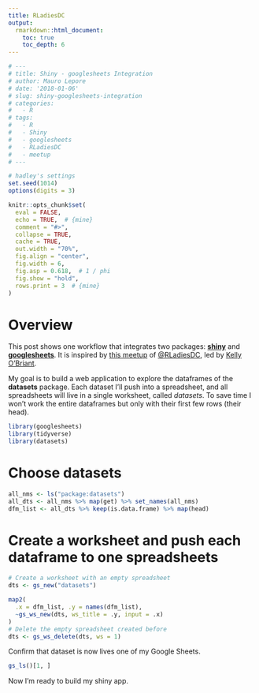 ```yaml
---
title: RLadiesDC
output:
  rmarkdown::html_document:
    toc: true
    toc_depth: 6
---
```


```r
# ---
# title: Shiny - googlesheets Integration
# author: Mauro Lepore
# date: '2018-01-06'
# slug: shiny-googlesheets-integration
# categories:
#   - R
# tags:
#   - R
#   - Shiny
#   - googlesheets
#   - RLadiesDC
#   - meetup
# ---
```


```r
# hadley's settings
set.seed(1014)
options(digits = 3)

knitr::opts_chunk$set(
  eval = FALSE,
  echo = TRUE,  # {mine}
  comment = "#>",
  collapse = TRUE,
  cache = TRUE,
  out.width = "70%",
  fig.align = "center",
  fig.width = 6,
  fig.asp = 0.618,  # 1 / phi
  fig.show = "hold",
  rows.print = 3  # {mine}
)
```

# Overview

This post shows one workflow that integrates two packages: [__shiny__](https://github.com/rstudio/shiny) and [__googlesheets__](https://github.com/jennybc/googlesheets). It is inspired by [this meetup](https://www.meetup.com/rladies-dc/events/245819613/) of [\@RLadiesDC](https://twitter.com/RLadiesDC), led by [Kelly O'Briant](https://twitter.com/b23kelly).

My goal is to build a web application to explore the dataframes of the __datasets__ package. Each dataset I'll push into a spreadsheet, and all spreadsheets will live in a single worksheet, called _datasets_. To save time I won't work the entire dataframes but only with their first few rows (their head).

```r
library(googlesheets)
library(tidyverse)
library(datasets)
```

# Choose datasets

```r
all_nms <- ls("package:datasets")
all_dts <- all_nms %>% map(get) %>% set_names(all_nms)
dfm_list <- all_dts %>% keep(is.data.frame) %>% map(head)
```

# Create a worksheet and push each dataframe to one spreadsheets

```r
# Create a worksheet with an empty spreadsheet
dts <- gs_new("datasets")
```

```r
map2(
  .x = dfm_list, .y = names(dfm_list),
  ~gs_ws_new(dts, ws_title = .y, input = .x)
)
# Delete the empty spreadsheet created before
dts <- gs_ws_delete(dts, ws = 1)
```

Confirm that dataset is now lives one of my Google Sheets.

```r
gs_ls()[1, ]
```

Now I'm ready to build my shiny app.




